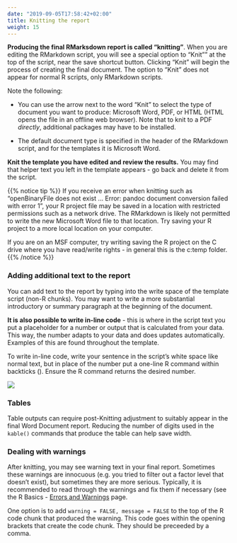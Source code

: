 ```yaml
---
date: "2019-09-05T17:58:42+02:00"
title: Knitting the report
weight: 15
---
```


**Producing the final RMarksdown report is called "knitting"**. When you are editing the RMarkdown script, you will see a special option to "Knit"" at the top of the script, near the save shortcut button. Clicking "Knit" will begin the process of creating the final document. The option to "Knit" does not appear for normal R scripts, only RMarkdown scripts.  

Note the following:  

* You can use the arrow next to the word "Knit" to select the type of document you want to produce: Microsoft Word, PDF, or HTML (HTML opens the file in an offline web browser). Note that to knit to a PDF *directly*, additional packages may have to be installed.  

* The default document type is specified in the header of the RMarkdown script, and for the templates it is Microsoft Word.  

**Knit the template you have edited and review the results.** You may find that helper text you left in the template appears - go back and delete it from the script.  

{{% notice tip %}}
If you receive an error when knitting such as "openBinaryFile does not exist ... Error: pandoc document conversion failed with error 1", your R project file may be saved in a location with restricted permissions such as a network drive. The RMarkdown is likely not permitted to write the new Microsoft Word file to that location. Try saving your R project to a more local location on your computer.  

If you are on an MSF computer, try writing saving the R project on the C drive where you have read/write rights - in general this is the c:temp folder.
{{% /notice %}}

### Adding additional text to the report  

You can add text to the report by typing into the write space of the template script (non-R chunks). You may want to write a more substantial introductory or summary paragraph at the beginning of the document.  

**It is also possible to write in-line code** - this is where in the script text you put a placeholder for a number or output that is calculated from your data. This way, the number adapts to your data and does updates automatically. Examples of this are found throughout the template.  

To write in-line code, write your sentence in the script's white space like normal text, but in place of the number put a one-line R command within backticks (` `). Ensure the R command returns the desired number. 

![](/images/AJS_in-line_code.png)  



### Tables  

Table outputs can require post-Knitting adjustment to suitably appear in the final Word Document report. Reducing the number of digits used in the `kable()` commands that produce the table can help save width.  


### Dealing with warnings  

After knitting, you may see warning text in your final report. Sometimes these warnings are innocuous (e.g. you tried to filter out a factor level that doesn't exist), but sometimes they are more serious. Typically, it is recommended to read through the warnings and fix them if necessary (see the R Basics - [Errors and Warnings](https://r4epis.netlify.com/training/r_basics/errors_and_warnings/) page.  

One option is to add `warning = FALSE, message = FALSE` to the top of the R code chunk that produced the warning. This code goes within the opening brackets that create the code chunk. They should be preceeded by a comma.  


